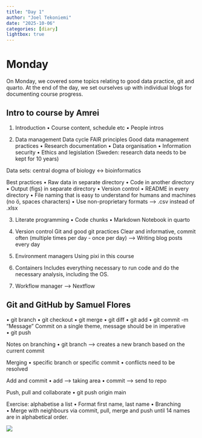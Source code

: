 ```yaml
---
title: "Day 1"
author: "Joel Tekoniemi"
date: "2025-10-06"
categories: [diary]
lightbox: true
---
```


# Monday
On Monday, we covered some topics relating to good data practice, git and quarto. At the end of the day, we set ourselves up with individual blogs for documenting course progress. 

## Intro to course by Amrei
1. Introduction
• Course content, schedule etc
• People intros

2. Data management
Data cycle
FAIR principles
Good data management practices
• Research documentation
• Data organisation
• Information security 
• Ethics and legislation (Sweden: research data needs to be kept for 10 years)

Data sets: central dogma of biology <-> bioinformatics

Best practices
• Raw data in separate directory
• Code in another directory
• Output (figs) in separate directory
• Version control
• README in every directory
• File naming that is easy to understand for humans and machines (no ö, spaces characters)
• Use non-proprietary formats —> .csv instead of .xlsx

3. Literate programming
• Code chunks
• Markdown
Notebook in quarto

4. Version control
Git and good git practices
Clear and informative, commit often (multiple times per day - once per day)
—> Writing blog posts every day

5. Environment managers
Using pixi in this course

6. Containers
Includes everything necessary to run code and do the necessary analysis, including the OS.

7. Workflow manager
—> Nextflow

## Git and GitHub by Samuel Flores

• git branch
• git checkout
• git merge
• git diff
• git add
• git commit -m “Message”
	Commit on a single theme, message should be in imperative
• git push 

Notes on branching
• git branch —> creates a new branch based on the current commit

Merging
• specific branch or specific commit
• conflicts need to be resolved

Add and commit
• add —> taking area
• commit —> send to repo

Push, pull and collaborate
• git push origin main

Exercise: alphabetise a list
• Format first name, last name
• Branching
• Merge with neighbours via commit, pull, merge and push until 14 names are in alphabetical order.

![](thumbnail.png)

